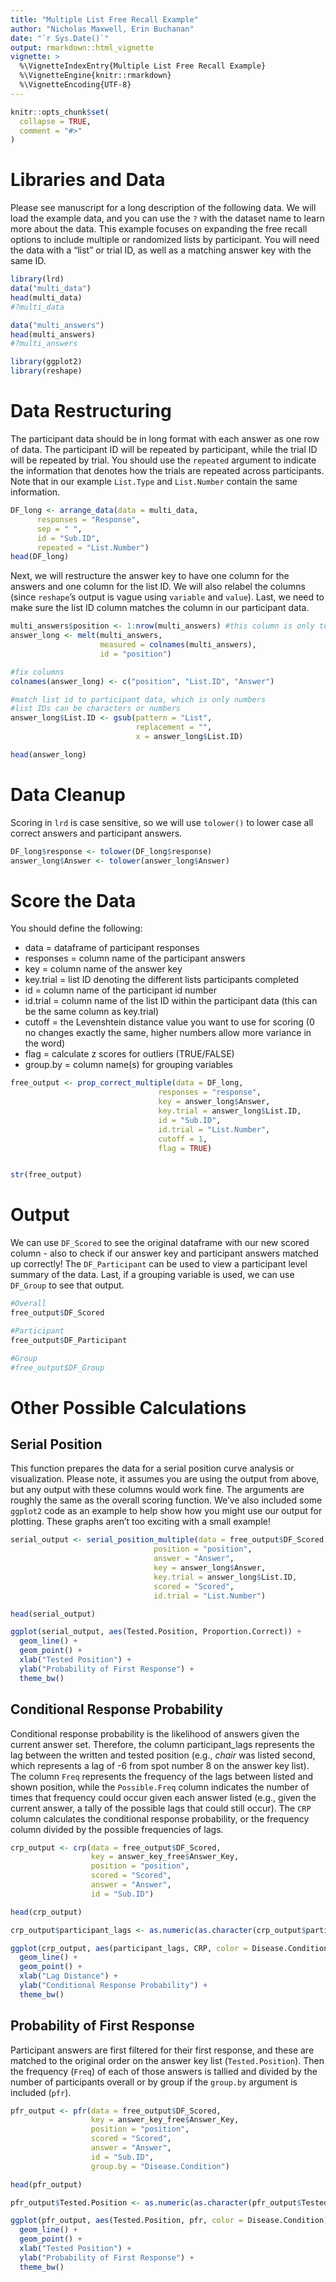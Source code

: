 ```yaml
---
title: "Multiple List Free Recall Example"
author: "Nicholas Maxwell, Erin Buchanan"
date: "`r Sys.Date()`"
output: rmarkdown::html_vignette
vignette: >
  %\VignetteIndexEntry{Multiple List Free Recall Example}
  %\VignetteEngine{knitr::rmarkdown}
  %\VignetteEncoding{UTF-8}
---
```


```r
knitr::opts_chunk$set(
  collapse = TRUE,
  comment = "#>"
)
```

# Libraries and Data 

Please see manuscript for a long description of the following data. We will load the example data, and you can use the `?` with the dataset name to learn more about the data.  This example focuses on expanding the free recall options to include multiple or randomized lists by participant. You will need the data with a "list" or trial ID, as well as a matching answer key with the same ID. 

```r
library(lrd)
data("multi_data")
head(multi_data)
#?multi_data

data("multi_answers")
head(multi_answers)
#?multi_answers

library(ggplot2)
library(reshape)
```

# Data Restructuring

The participant data should be in long format with each answer as one row of data. The participant ID will be repeated by participant, while the trial ID will be repeated by trial. You should use the `repeated` argument to indicate the information that denotes how the trials are repeated across participants. Note that in our example `List.Type` and `List.Number` contain the same information. 

```r
DF_long <- arrange_data(data = multi_data,
      responses = "Response",
      sep = " ",
      id = "Sub.ID",
      repeated = "List.Number")
head(DF_long)
```

Next, we will restructure the answer key to have one column for the answers and one column for the list ID. We will also relabel the columns (since `reshape`'s output is vague using `variable` and `value`). Last, we need to make sure the list ID column matches the column in our participant data. 

```r
multi_answers$position <- 1:nrow(multi_answers) #this column is only to reshape
answer_long <- melt(multi_answers,
                    measured = colnames(multi_answers),
                    id = "position")

#fix columns
colnames(answer_long) <- c("position", "List.ID", "Answer")

#match list id to participant data, which is only numbers
#list IDs can be characters or numbers 
answer_long$List.ID <- gsub(pattern = "List", 
                            replacement = "", 
                            x = answer_long$List.ID)

head(answer_long)
```

# Data Cleanup

Scoring in `lrd` is case sensitive, so we will use `tolower()` to lower case all correct answers and participant answers. 

```r
DF_long$response <- tolower(DF_long$response)
answer_long$Answer <- tolower(answer_long$Answer)
```

# Score the Data

You should define the following:

- data = dataframe of participant responses
- responses = column name of the participant answers
- key = column name of the answer key
- key.trial = list ID denoting the different lists participants completed
- id = column name of the participant id number
- id.trial = column name of the list ID within the participant data (this can be the same column as key.trial)
- cutoff = the Levenshtein distance value you want to use for scoring (0 no changes exactly the same, higher numbers allow more variance in the word)
- flag = calculate z scores for outliers (TRUE/FALSE)
- group.by = column name(s) for grouping variables

```r
free_output <- prop_correct_multiple(data = DF_long,
                                 responses = "response",
                                 key = answer_long$Answer,
                                 key.trial = answer_long$List.ID,
                                 id = "Sub.ID",
                                 id.trial = "List.Number", 
                                 cutoff = 1,
                                 flag = TRUE)


str(free_output)
```

# Output

We can use `DF_Scored` to see the original dataframe with our new scored column - also to check if our answer key and participant answers matched up correctly! The `DF_Participant` can be used to view a participant level summary of the data. Last, if a grouping variable is used, we can use `DF_Group` to see that output. 

```r
#Overall
free_output$DF_Scored

#Participant
free_output$DF_Participant

#Group
#free_output$DF_Group
```

# Other Possible Calculations

## Serial Position

This function prepares the data for a serial position curve analysis or visualization. Please note, it assumes you are using the output from above, but any output with these columns would work fine. The arguments are roughly the same as the overall scoring function. We've also included some `ggplot2` code as an example to help show how you might use our output for plotting. These graphs aren't too exciting with a small example! 

```r
serial_output <- serial_position_multiple(data = free_output$DF_Scored,
                                position = "position", 
                                answer = "Answer", 
                                key = answer_long$Answer,
                                key.trial = answer_long$List.ID,
                                scored = "Scored",
                                id.trial = "List.Number")

head(serial_output)

ggplot(serial_output, aes(Tested.Position, Proportion.Correct)) +
  geom_line() +
  geom_point() +
  xlab("Tested Position") +
  ylab("Probability of First Response") +
  theme_bw() 
```

## Conditional Response Probability

Conditional response probability is the likelihood of answers given the current answer set. Therefore, the column participant_lags represents the lag between the written and tested position (e.g., *chair* was listed second, which represents a lag of -6 from spot number 8 on the answer key list).  The column `Freq` represents the frequency of the lags between listed and shown position, while the `Possible.Freq` column indicates the number of times that frequency could occur given each answer listed (e.g., given the current answer, a tally of the possible lags that could still occur). The `CRP` column calculates the conditional response probability, or the frequency column divided by the possible frequencies of lags. 

```r
crp_output <- crp(data = free_output$DF_Scored,
                  key = answer_key_free$Answer_Key,
                  position = "position",
                  scored = "Scored",
                  answer = "Answer",
                  id = "Sub.ID")

head(crp_output)

crp_output$participant_lags <- as.numeric(as.character(crp_output$participant_lags))

ggplot(crp_output, aes(participant_lags, CRP, color = Disease.Condition)) +
  geom_line() +
  geom_point() +
  xlab("Lag Distance") +
  ylab("Conditional Response Probability") +
  theme_bw()
```

## Probability of First Response

Participant answers are first filtered for their first response, and these are matched to the original order on the answer key list (`Tested.Position`). Then the frequency (`Freq`) of each of those answers is tallied and divided by the number of participants overall or by group if the `group.by` argument is included (`pfr`). 

```r
pfr_output <- pfr(data = free_output$DF_Scored,
                  key = answer_key_free$Answer_Key,
                  position = "position",
                  scored = "Scored",
                  answer = "Answer",
                  id = "Sub.ID",
                  group.by = "Disease.Condition")

head(pfr_output)

pfr_output$Tested.Position <- as.numeric(as.character(pfr_output$Tested.Position))

ggplot(pfr_output, aes(Tested.Position, pfr, color = Disease.Condition)) +
  geom_line() +
  geom_point() +
  xlab("Tested Position") +
  ylab("Probability of First Response") +
  theme_bw()
```




